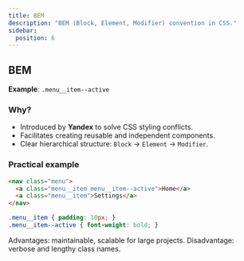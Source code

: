 ```yaml
---
title: BEM
description: "BEM (Block, Element, Modifier) convention in CSS."
sidebar:
  position: 6
---
```


## BEM

**Example**: `.menu__item--active`

### Why?
- Introduced by **Yandex** to solve CSS styling conflicts.
- Facilitates creating reusable and independent components.
- Clear hierarchical structure: `Block` → `Element` → `Modifier`.

### Practical example

```html
<nav class="menu">
  <a class="menu__item menu__item--active">Home</a>
  <a class="menu__item">Settings</a>
</nav>
```

```css
.menu__item { padding: 10px; }
.menu__item--active { font-weight: bold; }
```

Advantages: maintainable, scalable for large projects.
Disadvantage: verbose and lengthy class names.
